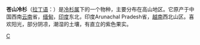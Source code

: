 {{Speciesbox 
| genus = Abies
| species = delavayi
| image = Abies delavayi Cangshan1.jpg
| status = NE
| status_system = IUCN3.1
| authority = 
}}
'''苍山冷杉'''（[[拉丁语|拉丁语]]：'''''{{lang|la|Abies delavayi}}'''''）是[[冷杉属|冷杉属]]下的一个物种，主要分布在高山地区。它原产于中国西南[[云南省|云南]]省，[[缅甸|缅甸]]，[[印度|印度]]东北，印度Arunachal Pradesh省，[[越南|越南]]西北山区。喜欢阳光，部分阴凉，潮湿的土壤，有直立的紫色果实。
{{Taxonbar|from=Q1183931}}

[[Category:冷杉属|C]]